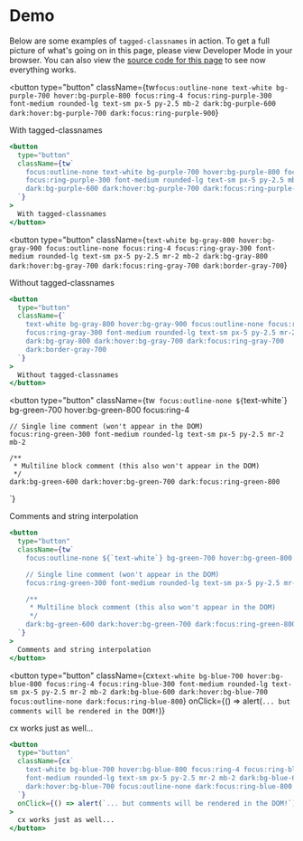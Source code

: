---
---


# Demo

Below are some examples of `tagged-classnames` in action. To get a full picture of what's going on in this page,
please view Developer Mode in your browser. You can also view the
[source code for this page](https://github.com/goldenpathtechnologies/tagged-classnames/blob/main/docs/src/pages/demo.mdx)
to see now everything works.

<button
  type="button"
  className={tw`
    focus:outline-none text-white bg-purple-700 hover:bg-purple-800 focus:ring-4
    focus:ring-purple-300 font-medium rounded-lg text-sm px-5 py-2.5 mb-2
    dark:bg-purple-600 dark:hover:bg-purple-700 dark:focus:ring-purple-900
  `}
>
  With tagged-classnames
</button>

```jsx
<button
  type="button"
  className={tw`
    focus:outline-none text-white bg-purple-700 hover:bg-purple-800 focus:ring-4
    focus:ring-purple-300 font-medium rounded-lg text-sm px-5 py-2.5 mb-2
    dark:bg-purple-600 dark:hover:bg-purple-700 dark:focus:ring-purple-900
  `}
>
  With tagged-classnames
</button>
```

<button
  type="button"
  className={`
    text-white bg-gray-800 hover:bg-gray-900 focus:outline-none focus:ring-4
    focus:ring-gray-300 font-medium rounded-lg text-sm px-5 py-2.5 mr-2 mb-2
    dark:bg-gray-800 dark:hover:bg-gray-700 dark:focus:ring-gray-700
    dark:border-gray-700
  `}
>
  Without tagged-classnames
</button>

```jsx
<button
  type="button"
  className={`
    text-white bg-gray-800 hover:bg-gray-900 focus:outline-none focus:ring-4
    focus:ring-gray-300 font-medium rounded-lg text-sm px-5 py-2.5 mr-2 mb-2
    dark:bg-gray-800 dark:hover:bg-gray-700 dark:focus:ring-gray-700
    dark:border-gray-700
  `}
>
  Without tagged-classnames
</button>
```

<button
  type="button"
  className={tw`
    focus:outline-none ${`text-white`} bg-green-700 hover:bg-green-800 focus:ring-4

    // Single line comment (won't appear in the DOM)
    focus:ring-green-300 font-medium rounded-lg text-sm px-5 py-2.5 mr-2 mb-2

    /**
     * Multiline block comment (this also won't appear in the DOM)
     */
    dark:bg-green-600 dark:hover:bg-green-700 dark:focus:ring-green-800
  `}
>
  Comments and string interpolation
</button>

```jsx
<button
  type="button"
  className={tw`
    focus:outline-none ${`text-white`} bg-green-700 hover:bg-green-800 focus:ring-4

    // Single line comment (won't appear in the DOM)
    focus:ring-green-300 font-medium rounded-lg text-sm px-5 py-2.5 mr-2 mb-2

    /**
     * Multiline block comment (this also won't appear in the DOM)
     */
    dark:bg-green-600 dark:hover:bg-green-700 dark:focus:ring-green-800
  `}
>
  Comments and string interpolation
</button>
```

<button
  type="button"
  className={cx`
    text-white bg-blue-700 hover:bg-blue-800 focus:ring-4 focus:ring-blue-300
    font-medium rounded-lg text-sm px-5 py-2.5 mr-2 mb-2 dark:bg-blue-600
    dark:hover:bg-blue-700 focus:outline-none dark:focus:ring-blue-800
  `}
  onClick={() => alert(`... but comments will be rendered in the DOM!`)}
>
  cx works just as well...
</button>

```jsx
<button
  type="button"
  className={cx`
    text-white bg-blue-700 hover:bg-blue-800 focus:ring-4 focus:ring-blue-300
    font-medium rounded-lg text-sm px-5 py-2.5 mr-2 mb-2 dark:bg-blue-600
    dark:hover:bg-blue-700 focus:outline-none dark:focus:ring-blue-800
  `}
  onClick={() => alert(`... but comments will be rendered in the DOM!`)}
>
  cx works just as well...
</button>
```
